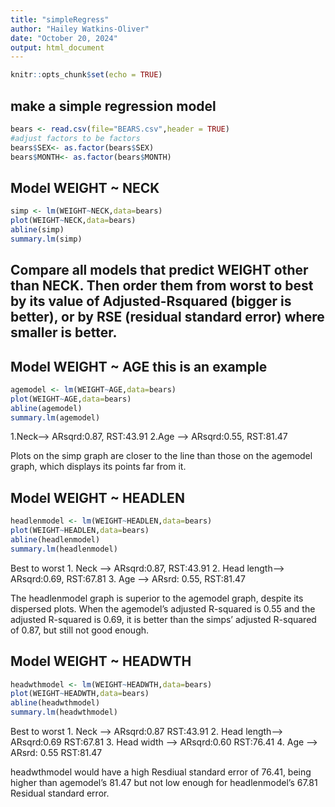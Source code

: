 ```yaml
---
title: "simpleRegress"
author: "Hailey Watkins-Oliver"
date: "October 20, 2024"
output: html_document
---
```


```r
knitr::opts_chunk$set(echo = TRUE)
```

## make a simple regression model

```r
bears <- read.csv(file="BEARS.csv",header = TRUE)
#adjust factors to be factors
bears$SEX<- as.factor(bears$SEX)
bears$MONTH<- as.factor(bears$MONTH)
```

## Model WEIGHT ~ NECK 

```r
simp <- lm(WEIGHT~NECK,data=bears)
plot(WEIGHT~NECK,data=bears)
abline(simp)
summary.lm(simp)
```


## Compare all models that predict WEIGHT other than NECK. Then order them from worst to best by its value of Adjusted-Rsquared (bigger is better), or by RSE (residual standard error) where smaller is better. 

## Model WEIGHT ~ AGE  this is an example  
```r
agemodel <- lm(WEIGHT~AGE,data=bears)
plot(WEIGHT~AGE,data=bears)
abline(agemodel)
summary.lm(agemodel)
```

1.Neck--> ARsqrd:0.87, RST:43.91
2.Age --> ARsqrd:0.55, RST:81.47

Plots on the simp graph are closer to the line than those on the agemodel graph, which displays its points far from it.

## Model WEIGHT ~ HEADLEN
```r
headlenmodel <- lm(WEIGHT~HEADLEN,data=bears)
plot(WEIGHT~HEADLEN,data=bears)
abline(headlenmodel)
summary.lm(headlenmodel)
```
Best to worst
1. Neck       -->     ARsqrd:0.87,  RST:43.91
2. Head length-->     ARsqrd:0.69, RST:67.81
3. Age        -->     ARsrd: 0.55,  RST:81.47

The headlenmodel graph is superior to the agemodel graph, despite its dispersed plots. When the agemodel's adjusted R-squared is 0.55 and the adjusted R-squared is 0.69, it is better than the simps' adjusted R-squared of 0.87, but still not good enough.

## Model WEIGHT ~ HEADWTH

```r
headwthmodel <- lm(WEIGHT~HEADWTH,data=bears)
plot(WEIGHT~HEADWTH,data=bears)
abline(headwthmodel)
summary.lm(headwthmodel)
```
Best to worst
1. Neck       -->   ARsqrd:0.87  RST:43.91
2. Head length-->   ARsqrd:0.69  RST:67.81
3. Head width -->   ARsqrd:0.60  RST:76.41
4. Age        -->   ARsrd: 0.55  RST:81.47

headwthmodel would have a high Resdiual standard error of 76.41, being higher than agemodel's 81.47 but not low enough for headlenmodel's 67.81 Residual standard error.